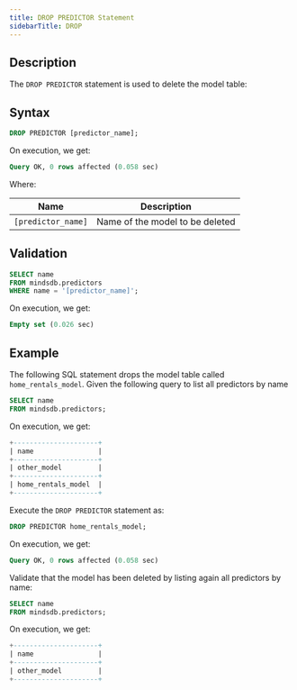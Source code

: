 ```yaml
---
title: DROP PREDICTOR Statement
sidebarTitle: DROP
---
```


## Description

The `DROP PREDICTOR` statement is used to delete the model table:

## Syntax

```sql
DROP PREDICTOR [predictor_name];
```

On execution, we get:

```sql
Query OK, 0 rows affected (0.058 sec)
```

Where:

| Name               | Description                     |
| ------------------ | ------------------------------- |
| `[predictor_name]` | Name of the model to be deleted |

## Validation

```sql
SELECT name
FROM mindsdb.predictors
WHERE name = '[predictor_name]';
```

On execution, we get:

```sql
Empty set (0.026 sec)
```

## Example

The following SQL statement drops the model table called `home_rentals_model`.
Given the following query to list all predictors by name

```sql
SELECT name
FROM mindsdb.predictors;
```

On execution, we get:

```sql
+---------------------+
| name                |
+---------------------+
| other_model         |
+---------------------+
| home_rentals_model  |
+---------------------+
```

Execute the `DROP PREDICTOR` statement as:

```sql
DROP PREDICTOR home_rentals_model;
```

On execution, we get:

```sql
Query OK, 0 rows affected (0.058 sec)
```

Validate that the model has been deleted by listing again all predictors by
name:

```sql
SELECT name
FROM mindsdb.predictors;
```

On execution, we get:

```sql
+---------------------+
| name                |
+---------------------+
| other_model         |
+---------------------+
```
